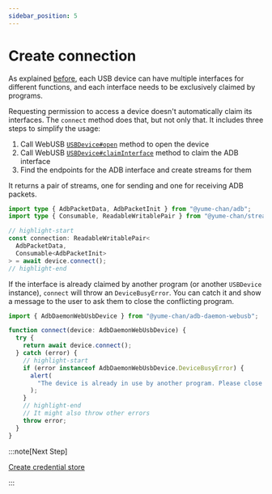 ```yaml
---
sidebar_position: 5
---
```


# Create connection

As explained [before](./index.mdx#exclusivity), each USB device can have multiple interfaces for different functions, and each interface needs to be exclusively claimed by programs.

Requesting permission to access a device doesn't automatically claim its interfaces. The `connect` method does that, but not only that. It includes three steps to simplify the usage:

1. Call WebUSB [`USBDevice#open`](https://developer.mozilla.org/en-US/docs/Web/API/USBDevice/open) method to open the device
2. Call WebUSB [`USBDevice#claimInterface`](https://developer.mozilla.org/en-US/docs/Web/API/USBDevice/claimInterface) method to claim the ADB interface
3. Find the endpoints for the ADB interface and create streams for them

It returns a pair of streams, one for sending and one for receiving ADB packets.

```ts transpile
import type { AdbPacketData, AdbPacketInit } from "@yume-chan/adb";
import type { Consumable, ReadableWritablePair } from "@yume-chan/stream-extra";

// highlight-start
const connection: ReadableWritablePair<
  AdbPacketData,
  Consumable<AdbPacketInit>
> = await device.connect();
// highlight-end
```

If the interface is already claimed by another program (or another `USBDevice` instance), `connect` will throw an `DeviceBusyError`. You can catch it and show a message to the user to ask them to close the conflicting program.

```ts transpile
import { AdbDaemonWebUsbDevice } from "@yume-chan/adb-daemon-webusb";

function connect(device: AdbDaemonWebUsbDevice) {
  try {
    return await device.connect();
  } catch (error) {
    // highlight-start
    if (error instanceof AdbDaemonWebUsbDevice.DeviceBusyError) {
      alert(
        "The device is already in use by another program. Please close the program and try again."
      );
    }
    // highlight-end
    // It might also throw other errors
    throw error;
  }
}
```

:::note[Next Step]

[Create credential store](../credential-store.mdx)

:::
